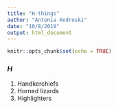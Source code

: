 ```yaml
---
title: "H-things"
author: "Antonia Androski"
date: "10/8/2019"
output: html_document
---
```


```r
knitr::opts_chunk$set(echo = TRUE)
```

### ***H***

1. Handkerchiefs
1. Horned lizards
1. Highlighters
